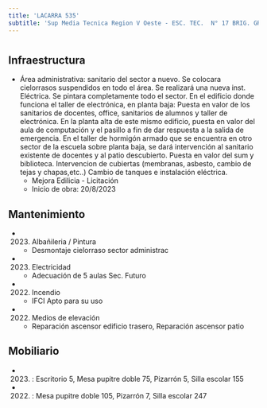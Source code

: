 ```yaml
---
title: 'LACARRA 535'
subtitle: 'Sup Media Tecnica Region V Oeste - ESC. TEC.  N° 17 BRIG. GRAL. CORNELIO SAAVEDRA - CAIYJ LACARRA'
---
```


#
## Infraestructura

* Área administrativa: sanitario del sector a nuevo. Se colocara cielorrasos suspendidos en todo el área. Se realizará una nueva inst. Eléctrica. Se pintara completamente todo el sector.
En el edificio donde funciona el taller de electrónica, en planta baja: 
Puesta en valor de los sanitarios de docentes, office, sanitarios de alumnos y taller de electrónica.
En la planta alta de este mismo edificio, puesta en valor del aula de computación y el pasillo a fin de dar respuesta a la salida de emergencia. 
En el taller de hormigón armado que se encuentra en otro sector de la escuela sobre planta baja, se dará intervención al sanitario existente de docentes y al patio descubierto.
Puesta en valor del sum y biblioteca.
Intervencion de cubiertas (membranas, asbesto, cambio de tejas y chapas,etc..)
Cambio de tanques e instalación eléctrica. 
    + Mejora Edilicia - Licitación 
    + Inicio de obra: 20/8/2023 






## Mantenimiento

*  (2023) Albañileria / Pintura 
    + Desmontaje cielorraso sector administrac

*  (2023) Electricidad 
    + Adecuación de 5 aulas Sec. Futuro

*  (2022) Incendio 
    + IFCI Apto para su uso

*  (2022) Medios de elevación 
    + Reparación ascensor edificio trasero, Reparación ascensor patio





## Mobiliario

*  (2023) : Escritorio 5, Mesa pupitre doble 75, Pizarrón 5, Silla escolar 155 

*  (2022) : Mesa pupitre doble 105, Pizarrón 7, Silla escolar 247 



